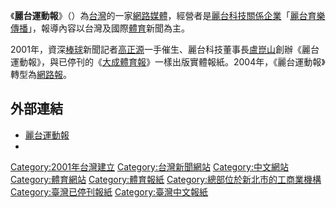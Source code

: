 {{Infobox Newspaper
|name = 麗台運動報<br /><font size="-1">LTSports</font>
|image = 
|type = 
|format = 
|owners = 
|publisher = 麗台育樂傳播股份有限公司
|founder = 
|foundation = 
|ceased publication = 
|political = 
|language = [[正體中文|正體中文]]
|price = 
|headquarters = {{ROC-TW}}
|circulation = 
|website = 
}}
《'''麗台運動報'''》（{{lang-en|LTSports}}）為[[台灣|台灣]]的一家[[網路媒體|網路媒體]]，經營者是[[麗台科技|麗台科技]][[關係企業|關係企業]]「[[麗台育樂傳播|麗台育樂傳播]]」，報導內容以台灣及國際[[體育|體育]]新聞為主。

2001年，資深[[棒球|棒球]]新聞記者[[高正源|高正源]]一手催生、麗台科技董事長[[盧崑山|盧崑山]]創辦《麗台運動報》，與已停刊的《[[大成體育報|大成體育報]]》一樣出版實體報紙。2004年，《麗台運動報》轉型為[[網路報|網路報]]。

== 外部連結 ==
*[http://www.ltsports.com.tw/ 麗台運動報]{{Wayback|url=http://www.ltsports.com.tw/ |date=20081217074025 }}{{zh-tw}}
*{{facebook|ltsportsNews}}

{{Taiwan Newspaper}}

[[Category:2001年台灣建立|Category:2001年台灣建立]]
[[Category:台灣新聞網站|Category:台灣新聞網站]]
[[Category:中文網站|Category:中文網站]]
[[Category:體育網站|Category:體育網站]]
[[Category:體育報紙|Category:體育報紙]]
[[Category:總部位於新北市的工商業機構|Category:總部位於新北市的工商業機構]]
[[Category:臺灣已停刊報紙|Category:臺灣已停刊報紙]]
[[Category:臺灣中文報紙|Category:臺灣中文報紙]]